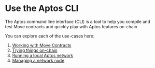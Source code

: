 # Use the Aptos CLI

The Aptos command line interface (CLI) is a tool to help you compile and test Move contracts and quickly play with Aptos features on-chain.

You can explore each of the use-cases here:

1. [Working with Move Contracts](working-with-move-contracts.mdx)
2. [Trying things on-chain](trying-things-on-chain.mdx)
3. [Running a local Aptos network](running-a-local-network.mdx)
4. [Managing a network node](managing-a-network-node.mdx)
